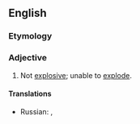 ==English==

===Etymology===
{{prefix|non|explosive}}

===Adjective===
{{en-adj}}

# Not [[explosive]]; unable to [[explode]].

====Translations====
{{trans-top|not explosive}}
{{trans-mid}}
* Russian: {{t-|ru|невзрывающийся|tr=nevzryvájuščijsja|sc=Cyrl}}, {{t-|ru|невзрывной|tr=nevzryvnój|sc=Cyrl}}
{{trans-bottom}}